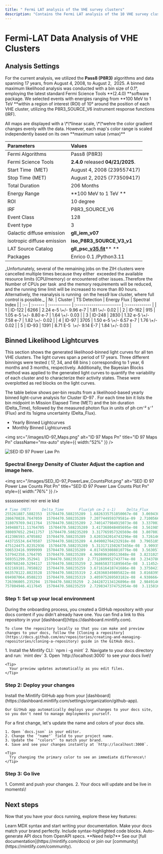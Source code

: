 ```yaml
---
title: " Fermi LAT analysis of the VHE survey clusters"
description: "Contains the Fermi LAT analysis of the 10 VHE survey clusters"
---
```


# Fermi-LAT Data Analysis of VHE Clusters

## Analysis Settings

For the current analysis, we utilized the **Pass8 (P8R3)** algorithms and data spanning 17 years, from August 4, 2008, to August 2,  2025. A binned maximum likelihood analysis was conducted with a bin size of 0.1°, employing the latest standard Fermi Science Tools \*\*(2.4.0) \*\*software package. We selected events with energies ranging from \*\*100 MeV to 1 TeV \*\*within a region of interest (ROI) of 10° around the position of each VHE cluster, utilizing the P8R3_SOURCE_V6 instrument response functions (IRF).

<Info>
  All maps are displayed with a \*\*linear scale, \*\*wehre the color gradient changes evenly with the data. However, each map's color range is scaled independently based on its own **maximum value (vmax)**
</Info>

| **Parameters**             | **Values**                                          |
| :------------------------- | :-------------------------------------------------- |
| Fermi Algorithms           | Pass8 (P8R3)                                        |
| Fermi Science Tools        | **2.4.0** released **04/21/2025**.                  |
| Start Time  (MET)          | August 4, 2008 (239557417)                          |
| Stop Time (MET)            | August 2, 2025 (773509417)                          |
| Total Duration             | 206 Months                                          |
| Energy Range               | \*\*100 MeV to 1 TeV \*\*                           |
| ROI                        | 10 degree                                           |
| IRF                        | P8R3_SOURCE_V6                                      |
| Event Class                | 128                                                 |
| Event type                 | 3                                                   |
| Galactic diffuse emission  | **gll_iem_v07**                                     |
| isotropic diffuse emission | **iso_P8R3_SOURCE_V3_v1**                           |
| LAT Source Catalog         | **gll_psc\_**[**v35.fit**](http://v35.fit)\*\* \*\* |
| Packages                   | Enrico 0.1 /Python3.11                              |

<Warning>
  _Unfortunately, several of the remaining jobs on the ZIH clusters were cancelled multiple times because they either  exceeded the available resource limits (CPU/memory) or encountered other issues..Therefore the Number of CPUs per task  and the memory requirements will be reduced, and the running time limit will be increased to more than 80 hours.  Alternatively, the reanalysis is running  on the hess9 lsw cluster, where full control is possible._
</Warning>

<Card title="Detection Summary" icon="sparkles">
  | Nr. | Cluster | TS Detection | Energy Flux              | Spectral Index |
  | :-- | :------ | :----------- | :----------------------- | :------------- |
  | 1   | ID-122  | 6266         | 2.24 e-5 \+/-   9.96 e-7 | 1.81 \+/- 0.02 |
  | 2   | ID-162  | 915          | 1.05 e-5 \+/- 8.80 e-7   | 1.64 \+/- 0.03 |
  | 3   | ID-248  | 2830         | 1.32 e-5 \+/- 7.58 e-7   | 1.82 \+/- 0.02 |
  | 4   | ID-97   | 3705         | 1.50 e-5 \+/- 6.57 e-7   | 1.76 \+/- 0.02 |
  | 5   | ID-93   | 1391         | 8.71 E-5  \+/- 9.14 E-7  | 1.84 \+/- 0.03 |
</Card>

## Binned Likelihood Lightcurves

This section shows the generated likelihood-binned light curves for all ten VHE clusters. The light curves span a period of 17 years. Three different binnings were tested ( 17, 34, and 68 bins ) corresponding to 1 year, 6 months and 3 months, respectively. Additionally, the Bayesian Blocks method was applied to the generated light curves to quantify the variability of each cluster and to characterize their activity states. These were overplotted as red blocks on the light curves.

<Note>
  The table below shows per‑bin results from a likelihood-based yearly binned light-curve analysis for Cluster ID-97 . For each time bin it lists the bin midpoint in Mission Elapsed Time (MET) and the bin duration (Delta_Time), followed by the measured photon flux in units of ph cm⁻² s⁻¹ (Flux) and its 1sigma uncertainty (Delta_Flux).
</Note>

- Yearly Binned Lightcurves
- Monthly Binned LightcurvesS

<img
  src="/images/ID-97_Maps.png"
  alt="ID 97 Maps Pn"
  title="ID 97 Maps Pn"
  className="mx-auto"
  style={{ width:"52%" }}
/>

<Frame>
  

  <img
    src="/images/SED_ID-97_PowerLaw.png"
    alt="SED ID 97 Power Law Pn"
    title="SED ID 97 Power Law Pn"
    className="mx-auto"
  />

  ### **Spectral Energy Density of Cluster  Adjust the caption and image  here.**

  <img
    src="/images/SED_ID-97_PowerLaw_CountsPlot.png"
    alt="SED ID 97 Power Law Counts Plot Pn"
    title="SED ID 97 Power Law Counts Plot Pn"
    style={{ width:"76%" }}
  />

  sssssseeirei reir erei ie  kkd
</Frame>

```powershell
# Time (MET)     Delta_Time       Flux(ph cm-2 s-1)     Delta_Flux         Index Delta_Index TS       Npred
255261887.5882353  15704470.588235289  1.6826335751850067e-08  3.0694300723685075e-09  2.5  0.0  57.207178558717715  329.14927010873276
286670828.7647059  15704470.588235289  7.207744959379581e-09  2.710056685981199e-09  2.5  0.0  12.21461147122318  127.15779055797007
318079769.9411764  15704470.588235289  2.7401477984915073e-08  3.3370030260925895e-09  2.5  0.0  147.04515688525862  499.69110957482445
349488711.11764705  15704470.588235289  3.417368048405695e-08  3.561985061560267e-09  2.5  0.0  196.97433214675402  595.1426084770947
380897652.29411757  15704470.588235289  3.317765957326569e-08  3.807803122963001e-09  2.5  0.0  165.131147976208  572.0699939206417
412306593.4705882  15704470.588235289  3.6203342014743296e-08  3.7261466067155445e-09  2.5  0.0  196.01225347138825  624.5235820874356
443715534.6470587  15704470.588235289  4.049002764232918e-08  3.796510580413967e-09  2.5  0.0  255.84504905267386  692.3191602097418
475124475.82352936  15704470.588235289  5.3131711502673456e-08  3.909351551152307e-09  2.5  0.0  454.76100470114034  943.7944371385323
506533416.9999999  15704470.588235289  4.0174593088810776e-08  3.563057383237434e-09  2.5  0.0  310.5143116545514  746.1268918450726
537942358.1764705  15704470.588235289  4.960896109513048e-08  3.823102539049678e-09  2.5  0.0  407.49204563122476  940.5632370116124
569351299.352941  15704470.588235319  2.7712809952743774e-08  3.234378091401137e-09  2.5  0.0  167.1866592480219  518.41065378115
600760240.5294117  15704470.588235259  2.3686583731895645e-08  3.1145243775768375e-09  2.5  0.0  127.71686558268266  477.2745378344103
632169181.7058822  15704470.588235259  3.671616418741686e-08  3.3750423542415906e-09  2.5  0.0  258.2279605245567  747.3292911751349
663578122.8823528  15704470.588235319  2.428360349805822e-08  3.0168395771573705e-09  2.5  0.0  136.06080272974214  498.4725503294868
694987064.0588233  15704470.588235319  3.405975269503182e-08  4.9386664610222685e-09  2.5  0.0  205.47577283054125  711.3162672788011
726396005.235294  15704470.588235259  2.2442872134126896e-08  2.9849146381413212e-09  2.5  0.0  123.20254270418081  469.57099769520136
757804946.4117645  15704470.588235259  2.7298347374752954e-08  3.115816033926277e-09  2.5  0.0  162.91615478356835  567.8267270211458
```

### Step 1: Set up your local environment

<AccordionGroup>
  <Accordion title="Clone your docs locally" icon="copy">
    During the onboarding process, you created a GitHub repository with your docs content if you didn't already have one. You can find a link to this repository in your [dashboard](https://dashboard.mintlify.com).

    To clone the repository locally so that you can make and preview changes to your docs, follow the [Cloning a repository](https://docs.github.com/en/repositories/creating-and-managing-repositories/cloning-a-repository) guide in the GitHub docs.
  </Accordion>
  <Accordion title="Start the preview server" icon="rectangle-terminal">
    1. Install the Mintlify CLI: `npm i -g mint`
    2. Navigate to your docs directory and run: `mint dev`
    3. Open `http://localhost:3000` to see your docs live\!

    <Tip>
      Your preview updates automatically as you edit files.
    </Tip>
  </Accordion>
</AccordionGroup>

### Step 2: Deploy your changes

<AccordionGroup>
  <Accordion title="Install our GitHub app" icon="github">
    Install the Mintlify GitHub app from your [dashboard](https://dashboard.mintlify.com/settings/organization/github-app).

    Our GitHub app automatically deploys your changes to your docs site, so you don't need to manage deployments yourself.
  </Accordion>
  <Accordion title="Update your site name and colors" icon="palette">
    For a first change, let's update the name and colors of your docs site.

    1. Open `docs.json` in your editor.
    2. Change the `"name"` field to your project name.
    3. Update the `"colors"` to match your brand.
    4. Save and see your changes instantly at `http://localhost:3000`.

    <Tip>
      Try changing the primary color to see an immediate difference\!
    </Tip>
  </Accordion>
</AccordionGroup>

### Step 3: Go live

<Accordion title="Publish your docs" icon="rocket">
  1. Commit and push your changes.
  2. Your docs will update and be live in moments\!
</Accordion>

## Next steps

Now that you have your docs running, explore these key features:

<CardGroup cols={2}>
  <Card title="Write Content" icon="pen-to-square" href="/essentials/markdown">
    Learn MDX syntax and start writing your documentation.
  </Card>
  <Card title="Customize style" icon="palette" href="/essentials/settings">
    Make your docs match your brand perfectly.
  </Card>
  <Card title="Add code examples" icon="square-code" href="/essentials/code">
    Include syntax-highlighted code blocks.
  </Card>
  <Card title="API documentation" icon="code" href="/api-reference/introduction">
    Auto-generate API docs from OpenAPI specs.
  </Card>
</CardGroup>

<Note>
  **Need help?** See our [full documentation](https://mintlify.com/docs) or join our [community](https://mintlify.com/community).
</Note>